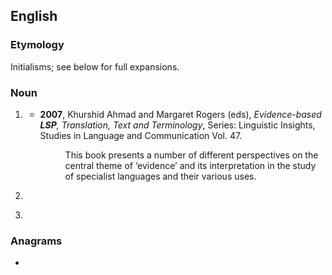 ==English==
{{wikipedia|dab=LSP}}

===Etymology===
Initialisms; see below for full expansions.

===Noun===
{{en-noun}}

# {{lb|en|linguistics}} {{initialism of|en|w:Language for specific purposes|Language for specific purposes}}
#* '''2007''', Khurshid Ahmad and Margaret Rogers (eds), ''Evidence-based '''LSP''', Translation, Text and Terminology'', Series: Linguistic Insights, Studies in Language and Communication Vol. 47.
#*: This book presents a number of different perspectives on the central theme of ‘evidence’ and its interpretation in the study of specialist languages and their various uses.
# {{lb|en|physics}} {{initialism of|en|lightest [[supersymmetric]] particle/partner}}
# {{lb|en|programming}} {{initialism of|en|Liskov substitution principle}} {{gloss|one of the [[SOLID]] programming principles.}}

===Anagrams===
* {{anagrams|en|a=lps|LPs|P&Ls|PSL|PSl.|SLP|SPL|pls}}
